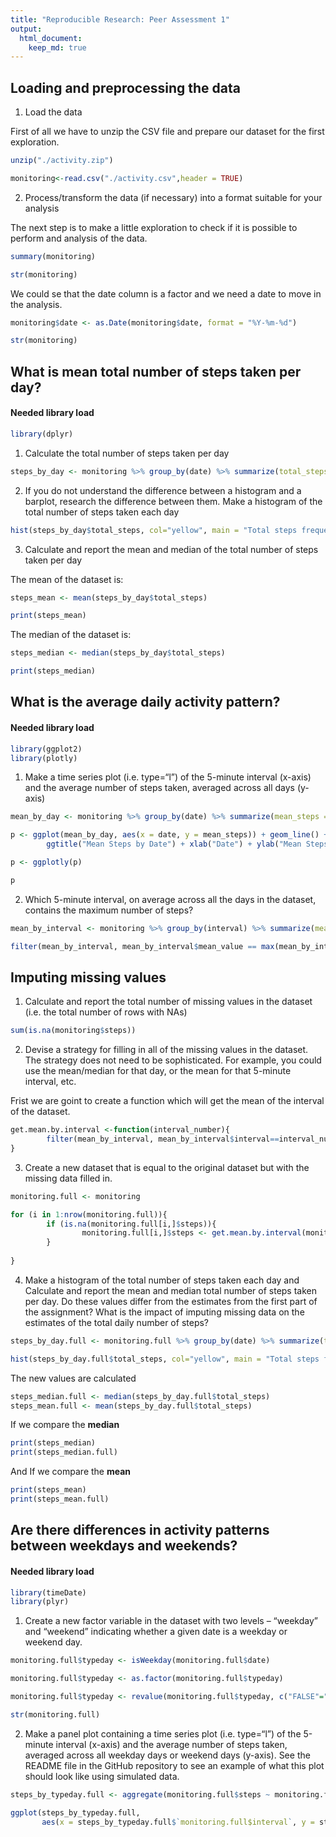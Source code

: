```yaml
---
title: "Reproducible Research: Peer Assessment 1"
output: 
  html_document:
    keep_md: true
---
```



## Loading and preprocessing the data


1. Load the data

First of all we have to unzip the CSV file and prepare our dataset for the first exploration.

```r

unzip("./activity.zip")

monitoring<-read.csv("./activity.csv",header = TRUE)

```

2. Process/transform the data (if necessary) into a format suitable for your analysis

The next step is to make a little exploration to check if it is possible to perform and analysis of the data.

```r


summary(monitoring)

str(monitoring)


```

We could se that the date column is a factor and we need a date to move in the analysis.

```r

monitoring$date <- as.Date(monitoring$date, format = "%Y-%m-%d")

str(monitoring)

```


## What is mean total number of steps taken per day?

#### Needed library load

```r

library(dplyr)

```

1. Calculate the total number of steps taken per day


```r

steps_by_day <- monitoring %>% group_by(date) %>% summarize(total_steps = sum(steps, na.rm=TRUE))

```

2. If you do not understand the difference between a histogram and a barplot, research the difference between them. Make a histogram of the total number of steps taken each day

```r

hist(steps_by_day$total_steps, col="yellow", main = "Total steps frequency", xlab="Total steps")

```

3. Calculate and report the mean and median of the total number of steps taken per day

The mean of the dataset is:

```r

steps_mean <- mean(steps_by_day$total_steps)

print(steps_mean)

```

The median of the dataset is:

```r

steps_median <- median(steps_by_day$total_steps)

print(steps_median)

```


## What is the average daily activity pattern?

#### Needed library load

```r

library(ggplot2)
library(plotly)

```


1. Make a time series plot (i.e. \color{red}{\verb|type = "l"|}type="l") of the 5-minute interval (x-axis) and the average number of steps taken, averaged across all days (y-axis)

```r

mean_by_day <- monitoring %>% group_by(date) %>% summarize(mean_steps = mean(steps, na.rm=TRUE))

p <- ggplot(mean_by_day, aes(x = date, y = mean_steps)) + geom_line() + 
        ggtitle("Mean Steps by Date") + xlab("Date") + ylab("Mean Steps")

p <- ggplotly(p)

p

```



2. Which 5-minute interval, on average across all the days in the dataset, contains the maximum number of steps?

```r

mean_by_interval <- monitoring %>% group_by(interval) %>% summarize(mean_value = mean(steps, na.rm=TRUE))

filter(mean_by_interval, mean_by_interval$mean_value == max(mean_by_interval$mean_value))


```


## Imputing missing values


1. Calculate and report the total number of missing values in the dataset (i.e. the total number of rows with \color{red}{\verb|NA|}NAs)

```r

sum(is.na(monitoring$steps))

```

2. Devise a strategy for filling in all of the missing values in the dataset. The strategy does not need to be sophisticated. For example, you could use the mean/median for that day, or the mean for that 5-minute interval, etc.

Frist we are goint to create a function which will get the mean of the interval of the dataset.

```r

get.mean.by.interval <-function(interval_number){
        filter(mean_by_interval, mean_by_interval$interval==interval_number)$mean_value
}

```

3. Create a new dataset that is equal to the original dataset but with the missing data filled in.

```r

monitoring.full <- monitoring

for (i in 1:nrow(monitoring.full)){
        if (is.na(monitoring.full[i,]$steps)){
                monitoring.full[i,]$steps <- get.mean.by.interval(monitoring.full[i,]$interval)
        }
        
}

```

4. Make a histogram of the total number of steps taken each day and Calculate and report the mean and median total number of steps taken per day. Do these values differ from the estimates from the first part of the assignment? What is the impact of imputing missing data on the estimates of the total daily number of steps?

```r

steps_by_day.full <- monitoring.full %>% group_by(date) %>% summarize(total_steps = sum(steps, na.rm=TRUE))

hist(steps_by_day.full$total_steps, col="yellow", main = "Total steps frequency", xlab="Total steps")

```

The new values are calculated

```r

steps_median.full <- median(steps_by_day.full$total_steps)
steps_mean.full <- mean(steps_by_day.full$total_steps)

```

If we compare the **median**

```r
print(steps_median)
print(steps_median.full)

```

And If we compare the **mean**

```r
print(steps_mean)
print(steps_mean.full)

```


## Are there differences in activity patterns between weekdays and weekends?

#### Needed library load

```r

library(timeDate)
library(plyr)

```

1. Create a new factor variable in the dataset with two levels – “weekday” and “weekend” indicating whether a given date is a weekday or weekend day.

```r

monitoring.full$typeday <- isWeekday(monitoring.full$date)

monitoring.full$typeday <- as.factor(monitoring.full$typeday)

monitoring.full$typeday <- revalue(monitoring.full$typeday, c("FALSE"="weekend", "TRUE"="weekday"))

str(monitoring.full)

```


2. Make a panel plot containing a time series plot (i.e. \color{red}{\verb|type = "l"|}type="l") of the 5-minute interval (x-axis) and the average number of steps taken, averaged across all weekday days or weekend days (y-axis). See the README file in the GitHub repository to see an example of what this plot should look like using simulated data.

```r

steps_by_typeday.full <- aggregate(monitoring.full$steps ~ monitoring.full$interval + monitoring.full$typeday, monitoring.full, mean)

ggplot(steps_by_typeday.full, 
       aes(x = steps_by_typeday.full$`monitoring.full$interval`, y = steps_by_typeday.full$`monitoring.full$steps`))       + geom_line() + facet_wrap(~steps_by_typeday.full$`monitoring.full$typeday`) 


```


